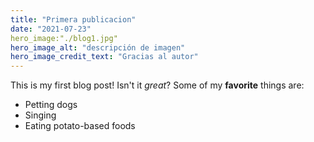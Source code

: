 ```yaml
---
title: "Primera publicacion"
date: "2021-07-23"
hero_image:"./blog1.jpg"
hero_image_alt: "descripción de imagen"
hero_image_credit_text: "Gracias al autor"
---
```

This is my first blog post! Isn't it *great*?
Some of my **favorite** things are:
* Petting dogs
* Singing
* Eating potato-based foods